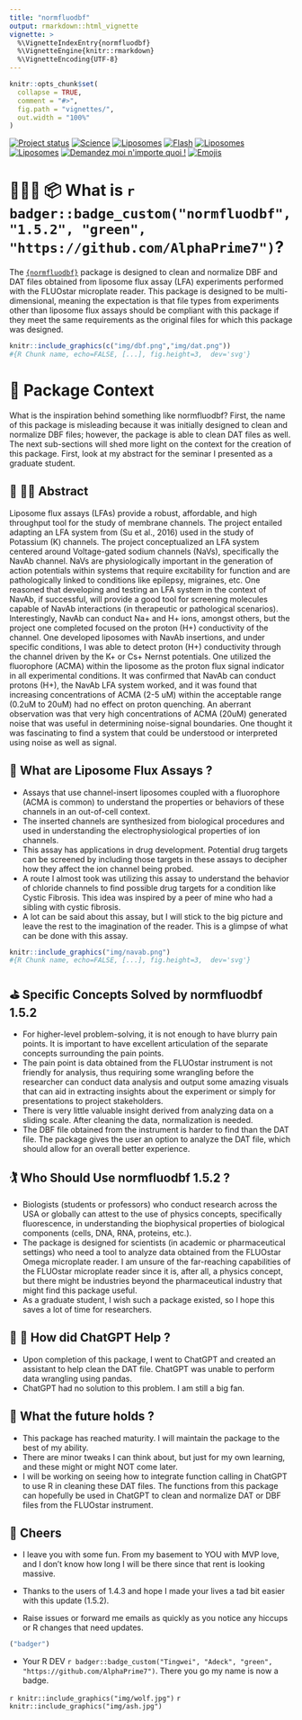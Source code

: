 ```yaml
---
title: "normfluodbf"
output: rmarkdown::html_vignette
vignette: >
  %\VignetteIndexEntry{normfluodbf}
  %\VignetteEngine{knitr::rmarkdown}
  %\VignetteEncoding{UTF-8}
---
```


```r
knitr::opts_chunk$set(
  collapse = TRUE,
  comment = "#>",
  fig.path = "vignettes/",
  out.width = "100%"
)
```

[![Project status](https://www.repostatus.org/badges/latest/concept.svg)](https://alphaprime7.github.io/normfluodbf/articles/normfluodbf.html) [![Science](https://img.shields.io/badge/Experiment-Bioinformatics-green)](https://github.com/AlphaPrime7/normfluodbf) [![Liposomes](https://img.shields.io/badge/Liposome%20Flux%20Assays-8A2BE2)](https://pubmed.ncbi.nlm.nih.gov/27091997/) [![Flash](https://img.shields.io/badge/Sodium%20Voltage%20Gated%20Channels-84E32B)](https://www.sigmaaldrich.com/US/en/technical-documents/protocol/research-and-disease-areas/cell-signaling/ion-channel-flux-assays-and-protocols) [![Liposomes](https://img.shields.io/badge/FLUOstar-DBFs%20and%20DATs-2E2BE3)](https://github.com/AlphaPrime7/normfluodbf) [![Liposomes](https://img.shields.io/badge/Pharma%20-E32BE0)](https://www.sigmaaldrich.com/US/en/technical-documents/protocol/research-and-disease-areas/cell-signaling/ion-channel-flux-assays-and-protocols) [![Demandez moi n\'importe quoi !](https://img.shields.io/badge/Demandez%20moi-n'%20importe%20quoi-1abc9c.svg)](mailto:awesome.tingwei@outlook.com) [![Emojis](https://img.shields.io/badge/Love-Emojis%20-E32BE0)](https://emojipedia.org/)

# 👨🏾‍💻 📦 What is `r badger::badge_custom("normfluodbf", "1.5.2", "green", "https://github.com/AlphaPrime7")`?

The [`{normfluodbf}`](https://github.com/AlphaPrime7/normfluodbf) package is designed to clean and normalize DBF and DAT files obtained from liposome flux assay (LFA) experiments performed with the FLUOstar microplate reader. This package is designed to be multi-dimensional, meaning the expectation is that file types from experiments other than liposome flux assays should be compliant with this package if they meet the same requirements as the original files for which this package was designed.

```r
knitr::include_graphics(c("img/dbf.png","img/dat.png"))
#{R Chunk name, echo=FALSE, [...], fig.height=3,  dev='svg'}
```

# 💊 Package Context

What is the inspiration behind something like normfluodbf? First, the name of this package is misleading because it was initially designed to clean and normalize DBF files; however, the package is able to clean DAT files as well. The next sub-sections will shed more light on the context for the creation of this package. First, look at my abstract for the seminar I presented as a graduate student.

## 🧬 👨‍🔬 Abstract

Liposome flux assays (LFAs) provide a robust, affordable, and high throughput tool for the study of membrane channels. The project entailed adapting an LFA system from (Su et al., 2016) used in the study of Potassium (K) channels. The project conceptualized an LFA system centered around Voltage-gated sodium channels (NaVs), specifically the NavAb channel. NaVs are physiologically important in the generation of action potentials within systems that require excitability for function and are pathologically linked to conditions like epilepsy, migraines, etc. One reasoned that developing and testing an LFA system in the context of NavAb, if successful, will provide a good tool for screening molecules capable of NavAb interactions (in therapeutic or pathological scenarios). Interestingly, NavAb can conduct Na+ and H+ ions, amongst others, but the project one completed focused on the proton (H+) conductivity of the channel. One developed liposomes with NavAb insertions, and under specific conditions, I was able to detect proton (H+) conductivity through the channel driven by the K+ or Cs+ Nernst potentials. One utilized the fluorophore (ACMA) within the liposome as the proton flux signal indicator in all experimental conditions. It was confirmed that NavAb can conduct protons (H+), the NavAb LFA system worked, and it was found that increasing concentrations of ACMA (2-5 uM) within the acceptable range (0.2uM to 20uM) had no effect on proton quenching. An aberrant observation was that very high concentrations of ACMA (20uM) generated noise that was useful in determining noise-signal boundaries. One thought it was fascinating to find a system that could be understood or interpreted using noise as well as signal.

## 🧪 What are Liposome Flux Assays ?

-   Assays that use channel-insert liposomes coupled with a fluorophore (ACMA is common) to understand the properties or behaviors of these channels in an out-of-cell context.
-   The inserted channels are synthesized from biological procedures and used in understanding the electrophysiological properties of ion channels.
-   This assay has applications in drug development. Potential drug targets can be screened by including those targets in these assays to decipher how they affect the ion channel being probed.
-   A route I almost took was utilizing this assay to understand the behavior of chloride channels to find possible drug targets for a condition like Cystic Fibrosis. This idea was inspired by a peer of mine who had a sibling with cystic fibrosis.
-   A lot can be said about this assay, but I will stick to the big picture and leave the rest to the imagination of the reader. This is a glimpse of what can be done with this assay.

```r
knitr::include_graphics("img/navab.png")
#{R Chunk name, echo=FALSE, [...], fig.height=3,  dev='svg'}
```

## ⛳ Specific Concepts Solved by normfluodbf 1.5.2
-   For higher-level problem-solving, it is not enough to have blurry pain points. It is important to have excellent articulation of the separate concepts surrounding the pain points.
-   The pain point is data obtained from the FLUOstar instrument is not friendly for analysis, thus requiring some wrangling before the researcher can conduct data analysis and output some amazing visuals that can aid in extracting insights about the experiment or simply for presentations to project stakeholders.
-   There is very little valuable insight derived from analyzing data on a sliding scale. After cleaning the data, normalization is needed.
-   The DBF file obtained from the instrument is harder to find than the DAT file. The package gives the user an option to analyze the DAT file, which should allow for an overall better experience.

## 🏌️ Who Should Use normfluodbf 1.5.2 ?

-   Biologists (students or professors) who conduct research across the USA or globally can attest to the use of physics concepts, specifically fluorescence, in understanding the biophysical properties of biological components (cells, DNA, RNA, proteins, etc.).
-   The package is designed for scientists (in academic or pharmaceutical settings) who need a tool to analyze data obtained from the FLUOstar Omega microplate reader. I am unsure of the far-reaching capabilities of the FLUOstar microplate reader since it is, after all, a physics concept, but there might be industries beyond the pharmaceutical industry that might find this package useful.
-   As a graduate student, I wish such a package existed, so I hope this saves a lot of time for researchers.

## 🤖 💩 How did ChatGPT Help ?

-   Upon completion of this package, I went to ChatGPT and created an assistant to help clean the DAT file. ChatGPT was unable to perform data wrangling using pandas.
-   ChatGPT had no solution to this problem. I am still a big fan.

## 🔮 What the future holds ?

-   This package has reached maturity. I will maintain the package to the best of my ability.
-   There are minor tweaks I can think about, but just for my own learning, and these might or might NOT come later.
-   I will be working on seeing how to integrate function calling in ChatGPT to use R in cleaning these DAT files. The functions from this package can hopefully be used in ChatGPT to clean and normalize DAT or DBF files from the FLUOstar instrument.

## 🍻 Cheers

-   I leave you with some fun. From my basement to YOU with MVP love, and I don't know how long I will be there since that rent is looking massive.

-   Thanks to the users of 1.4.3 and hope I made your lives a tad bit easier with this update (1.5.2).

-   Raise issues or forward me emails as quickly as you notice any hiccups or R changes that need updates.

```r
("badger")
```

-   Your R DEV `r badger::badge_custom("Tingwei", "Adeck", "green", "https://github.com/AlphaPrime7")`. There you go my name is now a badge.

`r knitr::include_graphics("img/wolf.jpg")`
`r knitr::include_graphics("img/ash.jpg")`
